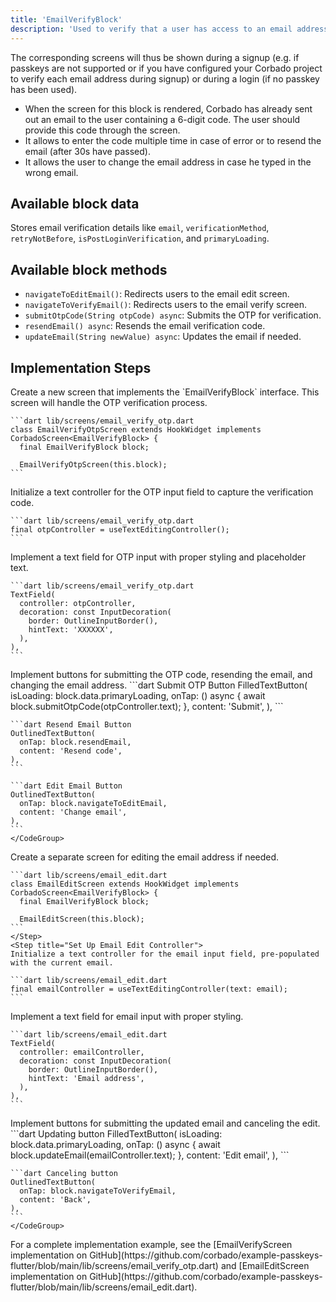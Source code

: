 ```yaml
---
title: 'EmailVerifyBlock'
description: 'Used to verify that a user has access to an email address.'
---
```


The corresponding screens will thus be shown during a signup (e.g. if passkeys are not supported or if you have configured your Corbado project to verify each email address during signup) or during a login (if no passkey has been used).

- When the screen for this block is rendered, Corbado has already sent out an email to the user containing a 6-digit code. The user should provide this code through the screen.
- It allows to enter the code multiple time in case of error or to resend the email (after 30s have passed).
- It allows the user to change the email address in case he typed in the wrong email.

## Available block data

Stores email verification details like `email`, `verificationMethod`, `retryNotBefore`, `isPostLoginVerification`, and `primaryLoading`.

## Available block methods

- `navigateToEditEmail()`: Redirects users to the email edit screen.
- `navigateToVerifyEmail()`: Redirects users to the email verify screen.
- `submitOtpCode(String otpCode) async`: Submits the OTP for verification.
- `resendEmail() async`: Resends the email verification code.
- `updateEmail(String newValue) async`: Updates the email if needed.

## Implementation Steps
<Steps>
  <Step title="Create Email Verification Screen">
    Create a new screen that implements the `EmailVerifyBlock` interface. This screen will handle the OTP verification process.

    ```dart lib/screens/email_verify_otp.dart
    class EmailVerifyOtpScreen extends HookWidget implements CorbadoScreen<EmailVerifyBlock> {
      final EmailVerifyBlock block;
    
      EmailVerifyOtpScreen(this.block);
    ```
  </Step>
  <Step title="Set Up OTP Controller">
    Initialize a text controller for the OTP input field to capture the verification code.

    ```dart lib/screens/email_verify_otp.dart
    final otpController = useTextEditingController();
    ```
  </Step>
  <Step title="Create OTP Input Field">
    Implement a text field for OTP input with proper styling and placeholder text.

    ```dart lib/screens/email_verify_otp.dart
    TextField(
      controller: otpController,
      decoration: const InputDecoration(
        border: OutlineInputBorder(),
        hintText: 'XXXXXX',
      ),
    ),
    ```
  </Step>
  <Step title="Add Action Buttons">
    Implement buttons for submitting the OTP code, resending the email, and changing the email address.
    <CodeGroup>
    ```dart Submit OTP Button
    FilledTextButton(
      isLoading: block.data.primaryLoading,
      onTap: () async {
        await block.submitOtpCode(otpController.text);
      },
      content: 'Submit',
    ),
    ```

    ```dart Resend Email Button
    OutlinedTextButton(
      onTap: block.resendEmail,
      content: 'Resend code',
    ),
    ```

    ```dart Edit Email Button
    OutlinedTextButton(
      onTap: block.navigateToEditEmail,
      content: 'Change email',
    ),
    ```
    </CodeGroup>
  </Step>
  <Step title="Create Email Edit Screen">
    Create a separate screen for editing the email address if needed.

    ```dart lib/screens/email_edit.dart
    class EmailEditScreen extends HookWidget implements CorbadoScreen<EmailVerifyBlock> {
      final EmailVerifyBlock block;
    
      EmailEditScreen(this.block);
    ```
    </Step>
    <Step title="Set Up Email Edit Controller">
    Initialize a text controller for the email input field, pre-populated with the current email.

    ```dart lib/screens/email_edit.dart
    final emailController = useTextEditingController(text: email);
    ```
  </Step>
  <Step title="Create Email Edit Field">
    Implement a text field for email input with proper styling.

    ```dart lib/screens/email_edit.dart
    TextField(
      controller: emailController,
      decoration: const InputDecoration(
        border: OutlineInputBorder(),
        hintText: 'Email address',
      ),
    ),
    ```
  </Step>
  <Step title="Add Email Edit Actions">
    Implement buttons for submitting the updated email and canceling the edit.
    <CodeGroup>
    ```dart Updating button
    FilledTextButton(
      isLoading: block.data.primaryLoading,
      onTap: () async {
        await block.updateEmail(emailController.text);
      },
      content: 'Edit email',
    ),
    ```

    ```dart Canceling button
    OutlinedTextButton(
      onTap: block.navigateToVerifyEmail,
      content: 'Back',
    ),
    ```
    </CodeGroup>
  </Step>
</Steps>
<Note>For a complete implementation example, see the [EmailVerifyScreen implementation on GitHub](https://github.com/corbado/example-passkeys-flutter/blob/main/lib/screens/email_verify_otp.dart) and [EmailEditScreen implementation on GitHub](https://github.com/corbado/example-passkeys-flutter/blob/main/lib/screens/email_edit.dart).</Note>